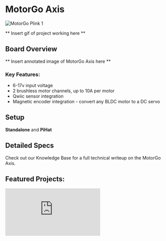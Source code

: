 

# MotorGo Axis
<Image src="../assets/axis_welcome.gif" alt="MotorGo Plink 1" width={400} height={400} />

** Insert gif of project working here **

## Board Overview 

** Insert annotated image of MotorGo Axis here **

### Key Features:
* 6-17v input voltage  
* 2 brushless motor channels, up to 10A per motor 
* Qwiic sensor integration 
* Magnetic encoder integration - convert any BLDC motor to a DC servo 


## Setup 

**Standalone** and **PiHat** 

## Detailed Specs
Check out our Knowledge Base for a full technical writeup on the MotorGo Axis. 

## Featured Projects:

<div style={{ position: "relative", paddingBottom: "56.25%", height: 0, overflow: "hidden", maxWidth: "100%", background: "#000" }}>
  <iframe
    src="https://www.youtube.com/embed/iQhhutAanu0"
    frameBorder="0"
    allow="accelerometer; autoplay; clipboard-write; encrypted-media; gyroscope; picture-in-picture"
    allowFullScreen
    title="YouTube Video"
    style={{
      position: "absolute",
      top: 0,
      left: 0,
      width: "100%",
      height: "100%",
    }}
  />
</div>

Etch a Sketch robot v1
